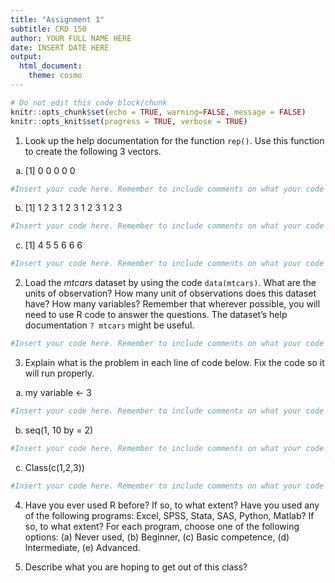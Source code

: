 ```yaml
---
title: "Assignment 1"
subtitle: CRD 150
author: YOUR FULL NAME HERE
date: INSERT DATE HERE
output: 
  html_document:
    theme: cosmo
---
```



```r
# Do not edit this code block/chunk
knitr::opts_chunk$set(echo = TRUE, warning=FALSE, message = FALSE)
knitr::opts_knit$set(progress = TRUE, verbose = TRUE)
```


1. Look up the help documentation for the function `rep()`. Use this function to create the following 3 vectors.

a. [1] 0 0 0 0 0

```r
#Insert your code here. Remember to include comments on what your code is doing.
```

b. [1] 1 2 3 1 2 3 1 2 3 1 2 3

```r
#Insert your code here. Remember to include comments on what your code is doing.
```

c. [1] 4 5 5 6 6 6

```r
#Insert your code here. Remember to include comments on what your code is doing.
```


2. Load the *mtcars* dataset by using the code `data(mtcars)`.  What are the units of observation? How many unit of observations does this dataset have? How many variables?  Remember that wherever possible, you will need to use R code to answer the questions. The dataset's help documentation `? mtcars` might be useful.

```r
#Insert your code here. Remember to include comments on what your code is doing.
```

3. Explain what is the problem in each line of code below. Fix the code so it will run properly. 

a. my variable <- 3

```r
#Insert your code here. Remember to include comments on what your code is doing.
```

b. seq(1, 10 by = 2)

```r
#Insert your code here. Remember to include comments on what your code is doing.
```

c. Class(c(1,2,3))

```r
#Insert your code here. Remember to include comments on what your code is doing.
```

4. Have you ever used R before? If so, to what extent? Have you used any of the following programs: Excel, SPSS, Stata, SAS, Python, Matlab? If so, to what extent?  For each program, choose one of the following options: (a) Never used, (b) Beginner, (c) Basic competence, (d) Intermediate, (e) Advanced.  

5. Describe what you are hoping to get out of this class? 
